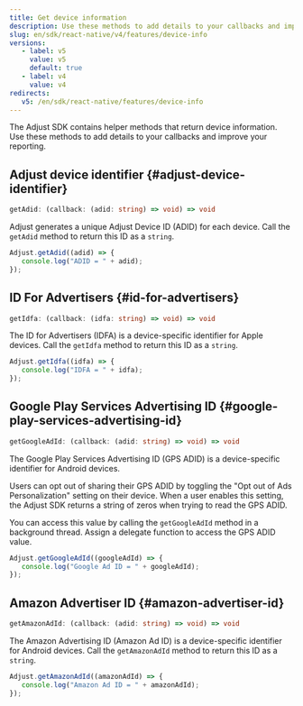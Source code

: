 ```yaml
---
title: Get device information
description: Use these methods to add details to your callbacks and improve your reporting.
slug: en/sdk/react-native/v4/features/device-info
versions:
   - label: v5
     value: v5
     default: true
   - label: v4
     value: v4
redirects:
   v5: /en/sdk/react-native/features/device-info
---
```


The Adjust SDK contains helper methods that return device information. Use these methods to add details to your callbacks and improve your reporting.

## Adjust device identifier {#adjust-device-identifier}

<CodeBlock title="Method signature">

```ts
getAdid: (callback: (adid: string) => void) => void
```

</CodeBlock>

Adjust generates a unique Adjust Device ID (ADID) for each device. Call the `getAdid` method to return this ID as a `string`.

```jsx
Adjust.getAdid((adid) => {
   console.log("ADID = " + adid);
});
```

## ID For Advertisers {#id-for-advertisers}

<CodeBlock title="Method signature">

```ts
getIdfa: (callback: (idfa: string) => void) => void
```

</CodeBlock>

The ID for Advertisers (IDFA) is a device-specific identifier for Apple devices. Call the `getIdfa` method to return this ID as a `string`.

```jsx
Adjust.getIdfa((idfa) => {
   console.log("IDFA = " + idfa);
});
```

## Google Play Services Advertising ID {#google-play-services-advertising-id}

<CodeBlock title="Method signature">

```ts
getGoogleAdId: (callback: (adid: string) => void) => void
```

</CodeBlock>

The Google Play Services Advertising ID (GPS ADID) is a device-specific identifier for Android devices.

Users can opt out of sharing their GPS ADID by toggling the "Opt out of Ads Personalization" setting on their device. When a user enables this setting, the Adjust SDK returns a string of zeros when trying to read the GPS ADID.

You can access this value by calling the `getGoogleAdId` method in a background thread. Assign a delegate function to access the GPS ADID value.

```jsx
Adjust.getGoogleAdId((googleAdId) => {
   console.log("Google Ad ID = " + googleAdId);
});
```

## Amazon Advertiser ID {#amazon-advertiser-id}

<CodeBlock title="Method signature">

```ts
getAmazonAdId: (callback: (adid: string) => void) => void
```

</CodeBlock>

The Amazon Advertising ID (Amazon Ad ID) is a device-specific identifier for Android devices. Call the `getAmazonAdId` method to return this ID as a `string`.

```jsx
Adjust.getAmazonAdId((amazonAdId) => {
   console.log("Amazon Ad ID = " + amazonAdId);
});
```
